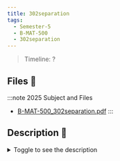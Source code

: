 ```yaml
---
title: 302separation
tags:
  - Semester-5
  - B-MAT-500
  - 302separation
---
```

> Timeline: ?


## Files 📂

:::note 2025 Subject and Files
- [B-MAT-500_302separation.pdf](https://github.com/Studio-17/Epitech-Subjects/raw/main/Semester-5/B-MAT-500/302separation/B-MAT-500_302separation.pdf)
:::

## Description 📖
<details>
  <summary>Toggle to see the description</summary>
  <div>
<details>
<summary> Tests de la moulinette </summary>
<table align="center">
    <thead>
        <tr>
            <td colspan="3" align="center"><strong>MOULINETTE</strong></td>
        </tr>
        <tr>
            <th>SOMMAIRE</th>
            <th>NB DE TESTS</th>
            <th>DETAILS</th>
        </tr>
    </thead>
    <tbody>
        <tr>
            <td rowspan="1">A - Basic tree</td>
            <td rowspan="1" style="text-align: center;">1</td>
            <td>01 - Tree of size 1</td>
        </tr>
        <tr>
            <td rowspan="2">B - Functionality</td>
            <td rowspan="2" style="text-align: center;">2</td>
            <td>01 - Trees of even sizes</td>
        </tr>
        <tr>
            <td>02 - Trees of odd sizes</td>
        </tr>
        <tr>
            <td rowspan="1">C - Error handling</td>
            <td rowspan="1" style="text-align: center;">1</td>
            <td>01 - Trees of invalid sizes</td>
        </tr>
    </tbody>
</table>
</details>
<details>
<summary> Tests de la moulinette </summary>
<table align="center">
    <thead>
        <tr>
            <td colspan="3" align="center"><strong>MOULINETTE</strong></td>
        </tr>
        <tr>
            <th>SOMMAIRE</th>
            <th>NB DE TESTS</th>
            <th>DETAILS</th>
        </tr>
    </thead>
    <tbody>
        <tr>
            <td rowspan="1">match</td>
            <td rowspan="1" style="text-align: center;">1</td>
            <td>match</td>
        </tr>
        <tr>
            <td rowspan="1">nmatch</td>
            <td rowspan="1" style="text-align: center;">1</td>
            <td>nmatch</td>
        </tr>
    </tbody>
</table>
</details>
<details>
<summary> Tests de la moulinette </summary>
<table align="center">
    <thead>
        <tr>
            <td colspan="3" align="center"><strong>MOULINETTE</strong></td>
        </tr>
        <tr>
            <th>SOMMAIRE</th>
            <th>NB DE TESTS</th>
            <th>DETAILS</th>
        </tr>
    </thead>
    <tbody>
        <tr>
            <td rowspan="1">A - Basic star</td>
            <td rowspan="1" style="text-align: center;">1</td>
            <td>01 - Star of size 1</td>
        </tr>
        <tr>
            <td rowspan="3">B - Functionality</td>
            <td rowspan="3" style="text-align: center;">3</td>
            <td>01 - Stars of small sizes</td>
        </tr>
    		<tr>
			<td>02 - Stars of medium sizes</td>
		</tr>
		<tr>
			<td>03 - Stars of big sizes</td>
		</tr>
        <tr>
            <td rowspan="1">C - Error handling</td>
            <td rowspan="1" style="text-align: center;">1</td>
            <td>01 - Star of size 0</td>
        </tr>
	</tbody>
</table>
</details>
<details>
<summary> Tests de la moulinette </summary>
<table align="center">
    <thead>
    <tr>
        <td colspan="3" align="center"><strong>MOULINETTE</strong></td>
    </tr>
        <tr>
            <th>SOMMAIRE</th>
            <th>NB DE TESTS</th>
            <th>DETAILS</th>
        </tr>
    </thead>
    <tbody>
        <tr>
            <td rowspan="1">workshopLib</td>
            <td rowspan="1" style="text-align: center;">29</td>
            <td>❌</td>
        </tr>
    </tbody>
</table>
</details>
<details>
<summary> Tests de la moulinette </summary>
<table align="center">
    <thead>
        <tr>
            <td colspan="3" align="center"><strong>MOULINETTE</strong></td>
        </tr>
        <tr>
            <th>SOMMAIRE</th>
            <th>NB DE TESTS</th>
            <th>DETAILS</th>
        </tr>
    </thead>
    <tbody>
        <tr>
            <td rowspan="1">01 - Count Island</td>
            <td rowspan="1" style="text-align: center;">1</td>
            <td>01 - Count island</td>
        </tr>
        <tr>
            <td rowspan="1">02 - Return Value</td>
            <td rowspan="1" style="text-align: center;">1</td>
            <td>01 - Return value</td>
        </tr>
        <tr>
            <td rowspan="1">03 - Error handling</td>
            <td rowspan="1" style="text-align: center;">1</td>
            <td>01 - Error handling</td>
        </tr>
	</tbody>
</table>
</details>
<details>
<summary> Tests de la moulinette </summary>
<table align="center">
    <thead>
    <tr>
        <td colspan="3" align="center"><strong>MOULINETTE</strong></td>
    </tr>
        <tr>
            <th>SOMMAIRE</th>
            <th>NB DE TESTS</th>
            <th>DETAILS</th>
        </tr>
    </thead>
    <tbody>
        <tr>
            <td rowspan="1">step01</td>
            <td rowspan="1" style="text-align: center;">1</td>
            <td>Step01</td>
        </tr>
        <tr>
            <td rowspan="1">step02</td>
            <td rowspan="1" style="text-align: center;">1</td>
            <td>Step02</td>
        </tr>
        <tr>
            <td rowspan="1">step03</td>
            <td rowspan="1" style="text-align: center;">1</td>
            <td>Step03</td>
        </tr>
        <tr>
            <td rowspan="1">step04</td>
            <td rowspan="1" style="text-align: center;">1</td>
            <td>Step04</td>
        </tr>
    </tbody>
</table>
</details>
<details>
<summary> Tests de la moulinette </summary>
<table align="center">
    <thead>
    <tr>
        <td colspan="3" align="center"><strong>MOULINETTE</strong></td>
    </tr>
        <tr>
            <th>SOMMAIRE</th>
            <th>NB DE TESTS</th>
            <th>DETAILS</th>
        </tr>
    </thead>
    <tbody>
        <tr>
            <td rowspan="3">rush-1-1</td>
            <td rowspan="3" style="text-align: center;">3</td>
            <td>01 - Small sizes</td>
        </tr>
        <tr>
            <td>02 - Big sizes</td>
        </tr>
        <tr>
            <td>03 - Special cases</td>
        </tr>
        <tr>
            <td rowspan="3">rush-1-2</td>
            <td rowspan="3" style="text-align: center;">3</td>
            <td>01 - Small sizes</td>
        </tr>
        <tr>
            <td>02 - Big sizes</td>
        </tr>
        <tr>
            <td>03 - Special cases</td>
        </tr>
        <tr>
            <td rowspan="3">rush-1-3</td>
            <td rowspan="3" style="text-align: center;">3</td>
            <td>01 - Small sizes</td>
        </tr>
        <tr>
            <td>02 - Big sizes</td>
        </tr>
        <tr>
            <td>03 - Special cases</td>
        </tr>
        <tr>
            <td rowspan="3">rush-1-4</td>
            <td rowspan="3" style="text-align: center;">3</td>
            <td>01 - Small sizes</td>
        </tr>
        <tr>
            <td>02 - Big sizes</td>
        </tr>
        <tr>
            <td>03 - Special cases</td>
        </tr>
        <tr>
            <td rowspan="3">rush-1-5</td>
            <td rowspan="3" style="text-align: center;">3</td>
            <td>01 - Small sizes</td>
        </tr>
        <tr>
            <td>02 - Big sizes</td>
        </tr>
        <tr>
            <td>03 - Special cases</td>
        </tr>
    </tbody>
</table>
</details>
<details>
<summary> Tests de la moulinette </summary>
<table align="center">
    <thead>
    <tr>
        <td colspan="3" align="center"><strong>MOULINETTE</strong></td>
    </tr>
        <tr>
            <th>SOMMAIRE</th>
            <th>NB DE TESTS</th>
            <th>DETAILS</th>
        </tr>
    </thead>
    <tbody>
        <tr>
            <td rowspan="1">01 - task01</td>
            <td rowspan="1" style="text-align: center;">1</td>
            <td>task01</td>
        </tr>
        <tr>
            <td rowspan="1">02 - task02</td>
            <td rowspan="1" style="text-align: center;">1</td>
            <td>task02</td>
        </tr>
        <tr>
            <td rowspan="1">03 - task03</td>
            <td rowspan="1" style="text-align: center;">1</td>
            <td>task03</td>
        </tr>
        <tr>
            <td rowspan="1">04 - task04</td>
            <td rowspan="1" style="text-align: center;">1</td>
            <td>task04</td>
        </tr>
        <tr>
            <td rowspan="1">05 - task05</td>
            <td rowspan="1" style="text-align: center;">1</td>
            <td>task05</td>
        </tr>
        <tr>
            <td rowspan="1">06 - task06</td>
            <td rowspan="1" style="text-align: center;">1</td>
            <td>task06</td>
        </tr>
    </tbody>
</table>
</details>
<details>
<summary> Tests de la moulinette </summary>
<table align="center">
    <thead>
    <tr>
        <td colspan="3" align="center"><strong>MOULINETTE</strong></td>
    </tr>
        <tr>
            <th>SOMMAIRE</th>
            <th>NB DE TESTS</th>
            <th>DETAILS</th>
        </tr>
    </thead>
    <tbody>
        <tr>
            <td rowspan="1">01 - task01</td>
            <td rowspan="1" style="text-align: center;">1</td>
            <td>task01</td>
        </tr>
        <tr>
            <td rowspan="1">02 - task02</td>
            <td rowspan="1" style="text-align: center;">1</td>
            <td>task02</td>
        </tr>
        <tr>
            <td rowspan="1">03 - task03</td>
            <td rowspan="1" style="text-align: center;">1</td>
            <td>task03</td>
        </tr>
        <tr>
            <td rowspan="1">04 - task04</td>
            <td rowspan="1" style="text-align: center;">1</td>
            <td>task04</td>
        </tr>
        <tr>
            <td rowspan="1">05 - task05</td>
            <td rowspan="1" style="text-align: center;">1</td>
            <td>task05</td>
        </tr>
        <tr>
            <td rowspan="1">06 - task06</td>
            <td rowspan="1" style="text-align: center;">1</td>
            <td>task06</td>
        </tr>
    </tbody>
</table>
</details>
<details>
<summary> Tests de la moulinette </summary>
<table align="center">
    <thead>
    <tr>
        <td colspan="3" align="center"><strong>MOULINETTE</strong></td>
    </tr>
        <tr>
            <th>SOMMAIRE</th>
            <th>NB DE TESTS</th>
            <th>DETAILS</th>
        </tr>
    </thead>
    <tbody>
        <tr>
            <td rowspan="1">01 - task01</td>
            <td rowspan="1" style="text-align: center;">1</td>
            <td>task01</td>
        </tr>
        <tr>
            <td rowspan="1">02 - task02</td>
            <td rowspan="1" style="text-align: center;">1</td>
            <td>task02</td>
        </tr>
        <tr>
            <td rowspan="1">03 - task03</td>
            <td rowspan="1" style="text-align: center;">1</td>
            <td>task03</td>
        </tr>
        <tr>
            <td rowspan="1">04 - task04</td>
            <td rowspan="1" style="text-align: center;">1</td>
            <td>task04</td>
        </tr>
        <tr>
            <td rowspan="1">05 - task05</td>
            <td rowspan="1" style="text-align: center;">1</td>
            <td>task05</td>
        </tr>
    </tbody>
</table>
</details>
<details>
<summary> Tests de la moulinette </summary>
<table align="center">
    <thead>
    <tr>
        <td colspan="3" align="center"><strong>MOULINETTE</strong></td>
    </tr>
        <tr>
            <th>SOMMAIRE</th>
            <th>NB DE TESTS</th>
            <th>DETAILS</th>
        </tr>
    </thead>
    <tbody>
        <tr>
            <td>01 - task01</td>
            <td rowspan="1" style="text-align: center;">1</td>
            <td>task01</td>
        </tr>
        <tr>
            <td>02 - task02</td>
            <td rowspan="1" style="text-align: center;">1</td>
            <td>task02</td>
        </tr>
        <tr>
            <td>03 - task03</td>
            <td rowspan="1" style="text-align: center;">1</td>
            <td>task03</td>
        </tr>
        <tr>
            <td>04 - task04</td>
            <td rowspan="1" style="text-align: center;">1</td>
            <td>task04</td>
        </tr>
        <tr>
            <td>05 - task05</td>
            <td rowspan="1" style="text-align: center;">1</td>
            <td>task05</td>
        </tr>
        <tr>
            <td>06 - task06</td>
            <td rowspan="1" style="text-align: center;">1</td>
            <td>task06</td>
        </tr>
        <tr>
            <td>07 - task07</td>
            <td rowspan="1" style="text-align: center;">1</td>
            <td>task07</td>
        </tr>
        </tr>
        <tr>
            <td>08 - task08</td>
            <td rowspan="1" style="text-align: center;">1</td>
            <td>task08</td>
        </tr>
        <tr>
            <td>09 - task09</td>
            <td rowspan="1" style="text-align: center;">1</td>
            <td>task09</td>
        </tr>
        <tr>
            <td>10 - task10</td>
            <td rowspan="1" style="text-align: center;">1</td>
            <td>task10</td>
        </tr>
        <tr>
            <td>11 - task11</td>
            <td rowspan="1" style="text-align: center;">1</td>
            <td>task11</td>
        </tr>
        <tr>
            <td>12 - task12</td>
            <td rowspan="1" style="text-align: center;">1</td>
            <td>task12</td>
        </tr>
        <tr>
            <td>13 - task13</td>
            <td rowspan="1" style="text-align: center;">1</td>
            <td>task13</td>
        </tr>
        <tr>
            <td>14 - task14</td>
            <td rowspan="1" style="text-align: center;">1</td>
            <td>task14</td>
        </tr>
        <tr>
            <td>15 - task15</td>
            <td rowspan="1" style="text-align: center;">1</td>
            <td>task15</td>
        </tr>
        <tr>
            <td>16 - task16</td>
            <td rowspan="1" style="text-align: center;">1</td>
            <td>task16</td>
        </tr>
        <tr>
            <td>17 - task17</td>
            <td rowspan="1" style="text-align: center;">1</td>
            <td>task17</td>
        </tr>
        <tr>
            <td>18 - task18</td>
            <td rowspan="1" style="text-align: center;">1</td>
            <td>task18</td>
        </tr>
        <tr>
            <td>19 - task19</td>
            <td rowspan="1" style="text-align: center;">1</td>
            <td>task19</td>
        </tr>
        <tr>
            <td>20 - task20</td>
            <td rowspan="1" style="text-align: center;">1</td>
            <td>task20</td>
        </tr>
        <tr>
            <td>21 - task21</td>
            <td rowspan="1" style="text-align: center;">1</td>
            <td>task21</td>
        </tr>
    </tbody>
</table>
</details>
<details>
<summary> Tests de la moulinette </summary>
<table align="center">
    <thead>
        <tr>
            <td colspan="3" align="center"><strong>MOULINETTE</strong></td>
        </tr>
        <tr>
            <th>SOMMAIRE</th>
            <th>NB DE TESTS</th>
            <th>DETAILS</th>
        </tr>
    </thead>
    <tbody>
        <tr>
            <td rowspan="1">01 - task01</td>
            <td rowspan="1" style="text-align: center;">1</td>
            <td>task01</td>
        </tr>
        <tr>
            <td rowspan="1">02 - task02</td>
            <td rowspan="1" style="text-align: center;">1</td>
            <td>task02</td>
        </tr>
        <tr>
            <td rowspan="1">03 - task03</td>
            <td rowspan="1" style="text-align: center;">1</td>
            <td>task03</td>
        </tr>
        <tr>
            <td rowspan="1">04 - task04</td>
            <td rowspan="1" style="text-align: center;">1</td>
            <td>task04</td>
        </tr>
        <tr>
            <td rowspan="1">05 - task05</td>
            <td rowspan="1" style="text-align: center;">1</td>
            <td>task05</td>
        </tr>
        <tr>
            <td rowspan="1">06 - task06</td>
            <td rowspan="1" style="text-align: center;">1</td>
            <td>task06</td>
        </tr>
        <tr>
            <td rowspan="1">07 - task07</td>
            <td rowspan="1" style="text-align: center;">1</td>
            <td>task07</td>
        </tr>
    </tbody>
</table>
</details>
<details>
<summary> Tests de la moulinette </summary>
<table align="center">
    <thead>
    <tr>
        <td colspan="3" align="center"><strong>MOULINETTE</strong></td>
    </tr>
        <tr>
            <th>SOMMAIRE</th>
            <th>NB DE TESTS</th>
            <th>DETAILS</th>
        </tr>
    </thead>
    <tbody>
        <tr>
            <td rowspan="1">01 - task01</td>
            <td rowspan="1" style="text-align: center;">1</td>
            <td>task01</td>
        </tr>
        <tr>
            <td rowspan="1">02 - task02</td>
            <td rowspan="1" style="text-align: center;">1</td>
            <td>task02</td>
        </tr>
        <tr>
            <td rowspan="1">03 - task03</td>
            <td rowspan="1" style="text-align: center;">1</td>
            <td>task03</td>
        </tr>
        <tr>
            <td rowspan="1">04 - task04</td>
            <td rowspan="1" style="text-align: center;">1</td>
            <td>task04</td>
        </tr>
    </tbody>
</table>
</details>
<details>
<summary> Tests de la moulinette </summary>
<table align="center">
    <thead>
    <tr>
        <td colspan="3" align="center"><strong>MOULINETTE</strong></td>
    </tr>
        <tr>
            <th>SOMMAIRE</th>
            <th>NB DE TESTS</th>
            <th>DETAILS</th>
        </tr>
    </thead>
    <tbody>
        <tr>
            <td rowspan="1">01 - task01</td>
            <td rowspan="1" style="text-align: center;">1</td>
            <td>task01</td>
        </tr>
        <tr>
            <td rowspan="1">02 - task02</td>
            <td rowspan="1" style="text-align: center;">1</td>
            <td>task02</td>
        </tr>
        <tr>
            <td rowspan="1">03 - task03</td>
            <td rowspan="1" style="text-align: center;">1</td>
            <td>task03</td>
        </tr>
        <tr>
            <td rowspan="1">04 - task04</td>
            <td rowspan="1" style="text-align: center;">1</td>
            <td>task04</td>
        </tr>
        <tr>
            <td rowspan="1">05 - task05</td>
            <td rowspan="1" style="text-align: center;">1</td>
            <td>task05</td>
        </tr>
        <tr>
            <td rowspan="1">06 - task06</td>
            <td rowspan="1" style="text-align: center;">1</td>
            <td>task06</td>
        </tr>
    </tbody>
</table>
</details>
<details>
<summary> Tests de la moulinette </summary>
<table align="center">
    <thead>
    <tr>
        <td colspan="3" align="center"><strong>MOULINETTE</strong></td>
    </tr>
        <tr>
            <th>SOMMAIRE</th>
            <th>NB DE TESTS</th>
            <th>DETAILS</th>
        </tr>
    </thead>
    <tbody>
        <tr>
            <td rowspan="1">01 - task01</td>
            <td rowspan="1" style="text-align: center;">1</td>
            <td>task01</td>
        </tr>
        <tr>
            <td rowspan="1">02 - task02</td>
            <td rowspan="1" style="text-align: center;">1</td>
            <td>task02</td>
        </tr>
        <tr>
            <td rowspan="1">03 - task03</td>
            <td rowspan="1" style="text-align: center;">1</td>
            <td>task03</td>
        </tr>
        <tr>
            <td rowspan="1">04 - task04</td>
            <td rowspan="1" style="text-align: center;">1</td>
            <td>task04</td>
        </tr>
        <tr>
            <td rowspan="1">05 - task05</td>
            <td rowspan="1" style="text-align: center;">1</td>
            <td>task05</td>
        </tr>
        <tr>
            <td rowspan="1">06 - task06</td>
            <td rowspan="1" style="text-align: center;">1</td>
            <td>task06</td>
        </tr>
        <tr>
            <td rowspan="1">07 - task07</td>
            <td rowspan="1" style="text-align: center;">1</td>
            <td>task07</td>
        </tr>
        <tr>
            <td rowspan="1">08 - task08</td>
            <td rowspan="1" style="text-align: center;">1</td>
            <td>task08</td>
        </tr>
        <tr>
            <td rowspan="1">09 - task09</td>
            <td rowspan="1" style="text-align: center;">1</td>
            <td>task09</td>
        </tr>
    </tbody>
</table>
</details>
<details>
<summary> Tests de la moulinette </summary>
<table align="center">
    <thead>
    <tr>
        <td colspan="3" align="center"><strong>MOULINETTE</strong></td>
    </tr>
        <tr>
            <th>SOMMAIRE</th>
            <th>NB DE TESTS</th>
            <th>DETAILS</th>
        </tr>
    </thead>
    <tbody>
        <tr>
            <td rowspan="1">01 - task01</td>
            <td rowspan="1" style="text-align: center;">1</td>
            <td>task01</td>
        </tr>
        <tr>
            <td rowspan="1">02 - task02</td>
            <td rowspan="1" style="text-align: center;">1</td>
            <td>task02</td>
        </tr>
        <tr>
            <td rowspan="1">03 - task03</td>
            <td rowspan="1" style="text-align: center;">1</td>
            <td>task03</td>
        </tr>
        <tr>
            <td rowspan="1">04 - task04</td>
            <td rowspan="1" style="text-align: center;">1</td>
            <td>task04</td>
        </tr>
        <tr>
            <td rowspan="1">05 - task05</td>
            <td rowspan="1" style="text-align: center;">1</td>
            <td>task05</td>
        </tr>
        <tr>
            <td rowspan="1">06 - task06</td>
            <td rowspan="1" style="text-align: center;">1</td>
            <td>task06</td>
        </tr>
        <tr>
            <td rowspan="1">07 - task07</td>
            <td rowspan="1" style="text-align: center;">1</td>
            <td>task07</td>
        </tr>
    </tbody>
</table>
</details>
<details>
<summary> Tests de la moulinette </summary>
<table align="center">
    <thead>
    <tr>
        <td colspan="3" align="center"><strong>MOULINETTE</strong></td>
    </tr>
        <tr>
            <th>SOMMAIRE</th>
            <th>NB DE TESTS</th>
            <th>DETAILS</th>
        </tr>
    </thead>
    <tbody>
        <tr>
            <td rowspan="1">01 - task01</td>
            <td rowspan="1" style="text-align: center;">1</td>
            <td>task01</td>
        </tr>
        <tr>
            <td rowspan="1">02 - task02</td>
            <td rowspan="1" style="text-align: center;">1</td>
            <td>task02</td>
        </tr>
        <tr>
            <td rowspan="1">03 - task03</td>
            <td rowspan="1" style="text-align: center;">1</td>
            <td>task03</td>
        </tr>
        <tr>
            <td rowspan="1">04 - task04</td>
            <td rowspan="1" style="text-align: center;">1</td>
            <td>task04</td>
        </tr>
        <tr>
            <td rowspan="1">05 - task05</td>
            <td rowspan="1" style="text-align: center;">1</td>
            <td>task05</td>
        </tr>
        <tr>
            <td rowspan="1">06 - task06</td>
            <td rowspan="1" style="text-align: center;">1</td>
            <td>task06</td>
        </tr>
        <tr>
            <td rowspan="1">07 - task07</td>
            <td rowspan="1" style="text-align: center;">1</td>
            <td>task07</td>
        </tr>
        <tr>
            <td rowspan="1">08 - task08</td>
            <td rowspan="1" style="text-align: center;">1</td>
            <td>task08</td>
        </tr>
    </tbody>
</table>
</details>
<details>
<summary> Tests de la moulinette </summary>
<table align="center">
    <thead>
    <tr>
        <td colspan="3" align="center"><strong>MOULINETTE</strong></td>
    </tr>
        <tr>
            <th>SOMMAIRE</th>
            <th>NB DE TESTS</th>
            <th>DETAILS</th>
        </tr>
    </thead>
    <tbody>
        <tr>
            <td rowspan="1">01 - task01</td>
            <td rowspan="1" style="text-align: center;">1</td>
            <td>task01</td>
        </tr>
        <tr>
            <td rowspan="1">02 - task02</td>
            <td rowspan="1" style="text-align: center;">1</td>
            <td>task02</td>
        </tr>
        <tr>
            <td rowspan="1">03 - task03</td>
            <td rowspan="1" style="text-align: center;">1</td>
            <td>task03</td>
        </tr>
        <tr>
            <td rowspan="1">04 - task04</td>
            <td rowspan="1" style="text-align: center;">1</td>
            <td>task04</td>
        </tr>
        <tr>
            <td rowspan="1">05 - task05</td>
            <td rowspan="1" style="text-align: center;">1</td>
            <td>task05</td>
        </tr>
        <tr>
            <td rowspan="1">06 - task06</td>
            <td rowspan="1" style="text-align: center;">1</td>
            <td>task06</td>
        </tr>
        <tr>
            <td rowspan="1">07 - task07</td>
            <td rowspan="1" style="text-align: center;">1</td>
            <td>task07</td>
        </tr>
        <tr>
            <td rowspan="1">08 - task08</td>
            <td rowspan="1" style="text-align: center;">1</td>
            <td>task08</td>
        </tr>
        <tr>
            <td rowspan="1">09 - task09</td>
            <td rowspan="1" style="text-align: center;">1</td>
            <td>task09</td>
        </tr>
        <tr>
            <td rowspan="1">10 - task10</td>
            <td rowspan="1" style="text-align: center;">1</td>
            <td>task10</td>
        </tr>
        <tr>
            <td rowspan="1">11 - task11</td>
            <td rowspan="1" style="text-align: center;">1</td>
            <td>task11</td>
        </tr>
    </tbody>
</table>
</details>
<details>
<summary> Tests de la moulinette </summary>
<table align="center">
    <thead>
    <tr>
        <td colspan="3" align="center"><strong>MOULINETTE</strong></td>
    </tr>
        <tr>
            <th>SOMMAIRE</th>
            <th>NB DE TESTS</th>
            <th>DETAILS</th>
        </tr>
    </thead>
    <tbody>
        <tr>
            <td rowspan="1">01 - task01</td>
            <td rowspan="1" style="text-align: center;">1</td>
            <td>task01</td>
        </tr>
        <tr>
            <td rowspan="1">02 - task02</td>
            <td rowspan="1" style="text-align: center;">1</td>
            <td>task02</td>
        </tr>
        <tr>
            <td rowspan="1">03 - task03</td>
            <td rowspan="1" style="text-align: center;">1</td>
            <td>task03</td>
        </tr>
        <tr>
            <td rowspan="1">04 - task04</td>
            <td rowspan="1" style="text-align: center;">1</td>
            <td>task04</td>
        </tr>
        <tr>
            <td rowspan="1">05 - task05</td>
            <td rowspan="1" style="text-align: center;">1</td>
            <td>task05</td>
        </tr>
    </tbody>
</table>
</details>
<details>
<summary> Tests de la moulinette </summary>
<table align="center">
    <thead>
        <tr>
            <td colspan="3" align="center"><strong>MOULINETTE</strong></td>
        </tr>
        <tr>
            <th>SOMMAIRE</th>
            <th>NB DE TESTS</th>
            <th>DETAILS</th>
        </tr>
    </thead>
    <tbody>
        <tr>
            <td rowspan="8">01 - eval_expr</td>
            <td rowspan="8" style="text-align: center;">8</td>
            <td>Test 01</td>
        </tr>
        <tr>
            <td>Test 02</td>
        </tr>
        <tr>
            <td>Test 03</td>
        </tr>
        <tr>
            <td>Test 04</td>
        </tr>
        <tr>
            <td>Test 05</td>
        </tr>
        <tr>
            <td>Test 06</td>
        </tr>
        <tr>
            <td>Test 07</td>
        </tr>
        <tr>
            <td>Test 08</td>
        </tr>
    </tbody>
</table>
</details>
<details>
<summary> Tests de la moulinette </summary>
<table align="center">
    <thead>
        <tr>
            <td colspan="3" align="center"><strong>MOULINETTE</strong></td>
        </tr>
        <tr>
            <th>SOMMAIRE</th>
            <th>NB DE TESTS</th>
            <th>DETAILS</th>
        </tr>
    </thead>
    <tbody>
        <tr>
            <td rowspan="12">01 - syntax errors</td>
            <td rowspan="12" style="text-align: center;">12</td>
            <td>A - missing operator</td>
        </tr>
        <tr>
            <td>B - too many operator</td>
        </tr>
        <tr>
            <td>C - operator in the base</td>
        </tr>
        <tr>
            <td>D - two identical digits</td>
        </tr>
        <tr>
            <td>E - two identical operators</td>
        </tr>
        <tr>
            <td>F - unmatched parenthesis #1</td>
        </tr>
        <tr>
            <td>G - unmatched parenthesis #2</td>
        </tr>
        <tr>
            <td>H - invalid expression #1</td>
        </tr>
        <tr>
            <td>I - invalid expression #2</td>
        </tr>
        <tr>
            <td>J - empty expression</td>
        </tr>
        <tr>
            <td>K - unknown digit</td>
        </tr>
        <tr>
            <td>L - missing argument</td>
        </tr>
        <tr>
            <td rowspan="7">02 - addition</td>
            <td rowspan="7" style="text-align: center;">7</td>
            <td>A - simple #1</td>
        </tr>
        <tr>
            <td>B - simple #2</td>
        </tr>
        <tr>
            <td>C - size handling #1</td>
        </tr>
        <tr>
            <td>D - size handling #2</td>
        </tr>
        <tr>
            <td>E - with remainder</td>
        </tr>
        <tr>
            <td>F - big #1</td>
        </tr>
        <tr>
            <td>G - big #2</td>
        </tr>
        <tr>
            <td rowspan="13">03 - subtraction</td>
            <td rowspan="13" style="text-align: center;">13</td>
            <td>A - simple positive</td>
        </tr>
        <tr>
            <td>B - simple negative #1</td>
        </tr>
        <tr>
            <td>C - simple negative #2</td>
        </tr>
        <tr>
            <td>D - size handling #1</td>
        </tr>
        <tr>
            <td>E - size handling #2</td>
        </tr>
        <tr>
            <td>F - size handling #3</td>
        </tr>
        <tr>
            <td>G - with remainder #1</td>
        </tr>
        <tr>
            <td>H - with remainder #2</td>
        </tr>
        <tr>
            <td>I - two operators</td>
        </tr>
        <tr>
            <td>J - big #1</td>
        </tr>
        <tr>
            <td>K - big #2</td>
        </tr>
        <tr>
            <td>L - big #3</td>
        </tr>
        <tr>
            <td>M - big #4</td>
        </tr>
        <tr>
            <td rowspan="9">04 - multiplication</td>
            <td rowspan="9" style="text-align: center;">9</td>
            <td>A - simple</td>
        </tr>
        <tr>
            <td>B - size handling #1</td>
        </tr>
        <tr>
            <td>C - size handling #2</td>
        </tr>
        <tr>
            <td>D - size handling #3</td>
        </tr>
        <tr>
            <td>E - with negative number #1</td>
        </tr>
        <tr>
            <td>F - with negative number #2</td>
        </tr>
        <tr>
            <td>G - big#1</td>
        </tr>
        <tr>
            <td>H - big #2</td>
        </tr>
        <tr>
            <td>I - big #3</td>
        </tr>
        <tr>
            <td rowspan="11">05 - division</td>
            <td rowspan="11" style="text-align: center;">11</td>
            <td>A - simple #1</td>
        </tr>
        <tr>
            <td>B - simple #2</td>
        </tr>
        <tr>
            <td>C - size handling #1</td>
        </tr>
        <tr>
            <td>D - size handling #2</td>
        </tr>
        <tr>
            <td>E - size handling #3</td>
        </tr>
        <tr>
            <td>F - with negative number #1</td>
        </tr>
        <tr>
            <td>G - with negative number #2</td>
        </tr>
        <tr>
            <td>H - big #1</td>
        </tr>
        <tr>
            <td>I - big #2</td>
        </tr>
        <tr>
            <td>J - big #3</td>
        </tr>
        <tr>
            <td>K - by 0 exception</td>
        </tr>
        <tr>
            <td rowspan="11">06 - modulo</td>
            <td rowspan="11" style="text-align: center;">11</td>
            <td>A - simple #1</td>
        </tr>
        <tr>
            <td>B - simple #2</td>
        </tr>
        <tr>
            <td>C - size handling #1</td>
        </tr>
        <tr>
            <td>D - size handling #2</td>
        </tr>
        <tr>
            <td>E - size handling #3</td>
        </tr>
        <tr>
            <td>F - with negative number #1</td>
        </tr>
        <tr>
            <td>G - with negative number #2</td>
        </tr>
        <tr>
            <td>H - big #1</td>
        </tr>
        <tr>
            <td>I - big #2</td>
        </tr>
        <tr>
            <td>J - big #3</td>
        </tr>
        <tr>
            <td>K - by 0 exception</td>
        </tr>
        <tr>
            <td rowspan="6">07 - base and operators</td>
            <td rowspan="6" style="text-align: center;">6</td>
            <td>A - binary base</td>
        </tr>
        <tr>
            <td>B - hexa base</td>
        </tr>
        <tr>
            <td>C - custom base #1</td>
        </tr>
        <tr>
            <td>D - custom base #2</td>
        </tr>
        <tr>
            <td>E - custom operators</td>
        </tr>
        <tr>
            <td>F - mixed custom</td>
        </tr>
        <tr>
            <td rowspan="12">08 - eval expr</td>
            <td rowspan="12" style="text-align: center;">12</td>
            <td>A - operator priority #1</td>
        </tr>
        <tr>
            <td>B - operator priority #2</td>
        </tr>
        <tr>
            <td>C - operator priority #3</td>
        </tr>
        <tr>
            <td>D - unary operator #1</td>
        </tr>
        <tr>
            <td>E - unary operator #2</td>
        </tr>
        <tr>
            <td>F - unary operator #3</td>
        </tr>
        <tr>
            <td>G - with parenthesis #1</td>
        </tr>
        <tr>
            <td>H - with parenthesis #2</td>
        </tr>
        <tr>
            <td>I - with parenthesis #3</td>
        </tr>
        <tr>
            <td>J - with parenthesis #4</td>
        </tr>
        <tr>
            <td>K - big #1</td>
        </tr>
        <tr>
            <td>L - big #2</td>
        </tr>
    </tbody>
</table>
</details>
<details>
<summary> Tests de la moulinette </summary>
<table align="center">
    <thead>
        <tr>
            <td colspan="3" align="center"><strong>MOULINETTE</strong></td>
        </tr>
        <tr>
            <th>SOMMAIRE</th>
            <th>NB DE TESTS</th>
            <th>DETAILS</th>
        </tr>
    </thead>
    <tbody>
        <tr>
            <td rowspan="7">1 - simple print</td>
            <td rowspan="7" style="text-align: center;">7</td>
            <td>11. Empty</td>
        </tr>
    		<tr>
			<td>12. Simple word</td>
		</tr>
		<tr>
			<td>13. Hello World</td>
		</tr>
		<tr>
			<td>14. Spaces and</td>
		</tr>
		<tr>
			<td>15. Spaces at the end, trying echo -n ?</td>
		</tr>
		<tr>
			<td>16. sentences</td>
		</tr>
		<tr>
			<td>17. Starting 1 byte later</td>
		</tr>
        <tr>
            <td rowspan="2">2 - % Flags</td>
            <td rowspan="2" style="text-align: center;">2</td>
            <td>21. %% - 1</td>
        </tr>
    		<tr>
			<td>22. %% - 2</td>
		</tr>
        <tr>
            <td rowspan="2">3 - c Flags</td>
            <td rowspan="2" style="text-align: center;">2</td>
            <td>31. %c - 1</td>
        </tr>
    		<tr>
			<td>32. %c - 2</td>
		</tr>
        <tr>
            <td rowspan="2">4 - s Flags</td>
            <td rowspan="2" style="text-align: center;">2</td>
            <td>41. %s - 1</td>
        </tr>
    		<tr>
			<td>42. %s - 2</td>
		</tr>
        <tr>
            <td rowspan="4">5 - d/i Flags</td>
            <td rowspan="4" style="text-align: center;">4</td>
            <td>51. %d - 1</td>
        </tr>
    		<tr>
			<td>52. %d - 2</td>
		</tr>
		<tr>
			<td>53. %i - 1</td>
		</tr>
		<tr>
			<td>54. %i - 2</td>
		</tr>
        <tr>
            <td rowspan="4">6 - Multiple options</td>
            <td rowspan="4" style="text-align: center;">4</td>
            <td>61. %c, %s, %d</td>
        </tr>
    		<tr>
			<td>62. %s, %s</td>
		</tr>
		<tr>
			<td>63. %%, %s, %d, %i, %c</td>
		</tr>
		<tr>
			<td>64. PATH 5</td>
		</tr>
	</tbody>
</table>
</details>
<details>
<summary> Tests de la moulinette </summary>
<table align="center">
    <thead>
        <tr>
            <td colspan="3" align="center"><strong>MOULINETTE</strong></td>
        </tr>
        <tr>
            <th>SOMMAIRE</th>
            <th>NB DE TESTS</th>
            <th>DETAILS</th>
        </tr>
    </thead>
    <tbody>
        <tr>
            <td rowspan="5">01 - add</td>
            <td rowspan="5" style="text-align: center;">5</td>
            <td>Test 1</td>
        </tr>
        <tr>
            <td>Test 2</td>
        </tr>
        <tr>
            <td>Test 3</td>
        </tr>
        <tr>
            <td>Test 4</td>
        </tr>
        <tr>
            <td>Test 5</td>
        </tr>
        <tr>
            <td rowspan="6">02 - sub</td>
            <td rowspan="6" style="text-align: center;">6</td>
            <td>Test 1</td>
        </tr>
        <tr>
            <td>Test 2</td>
        </tr>
        <tr>
            <td>Test 3</td>
        </tr>
        <tr>
            <td>Test 4</td>
        </tr>
        <tr>
            <td>Test 5</td>
        </tr>
        <tr>
            <td>Test 6</td>
        </tr>
    </tbody>
</table>
</details>
<details>
<summary> Tests de la moulinette </summary>
<table align="center">
    <thead>
    <tr>
            <td colspan="3" align="center"><strong>MOULINETTE</strong></td>
    </tr>
        <tr>
            <th>SOMMAIRE</th>
            <th>NB DE TESTS</th>
            <th>DETAILS</th>
        </tr>
    </thead>
    <tbody>
        <tr>
            <td rowspan="19">1-rigor</td>
            <td rowspan="19" style="text-align: center;">19</td>
            <td>1a-no arguments</td>
        </tr>
        <tr>
            <td>1b-not enough arguments</td>
        </tr>
        <tr>
            <td>1c-too many arguments</td>
        </tr>
        <tr>
            <td>1d-incorrect argument 1</td>
        </tr>
        <tr>
            <td>1e-incorrect argument 2</td>
        </tr>
        <tr>
            <td>1f-incorrect argument 3</td>
        </tr>
        <tr>
            <td>1g-incorrect argument 4</td>
        </tr>
        <tr>
            <td>1h-bad option 1</td>
        </tr>
        <tr>
            <td>1j-bad radius 2</td>
        </tr>
        <tr>
            <td>1k-bad radius 1</td>
        </tr>
        <tr>
            <td>1l-bad radius 2</td>
        </tr>
        <tr>
            <td>1m-bad angle 1</td>
        </tr>
        <tr>
            <td>1n-bad angle 2</td>
        </tr>
        <tr>
            <td>1o-null direction vector</td>
        </tr>
        <tr>
            <td>1p-output instructions 1</td>
        </tr>
        <tr>
            <td>1q-output instructions 2</td>
        </tr>
        <tr>
            <td>1r-output instructions 3</td>
        </tr>
        <tr>
            <td>1s-output instructions 1 solution</td>
        </tr>
        <tr>
            <td>1t-output instructions 2 solution</td>
        </tr>
        <tr>
            <td rowspan="8">2-sphere</td>
            <td rowspan="8" style="text-align: center;">8</td>
            <td>2a-sphere (1 intesection point)</td>
        </tr>
        <tr>
            <td>2b-sphere (no intersection)</td>
        </tr>
        <tr>
            <td>2c-sphere (no intersection bis)</td>
        </tr>
        <tr>
            <td>2d-sphere 1</td>
        </tr>
        <tr>
            <td>2e-sphere 2</td>
        </tr>
        <tr>
            <td>2f-sphere 3</td>
        </tr>
        <tr>
            <td>2g-sphere 4</td>
        </tr>
        <tr>
            <td>2h-sphere 5</td>
        </tr>
        <tr>
            <td rowspan="9">3-cylinder</td>
            <td rowspan="9" style="text-align: center;">9</td>
            <td>3a-cylinder (infinite number of solutions)</td>
        </tr>
        <tr>
            <td>3b-cylinder (1 intersection point)</td>
        </tr>
        <tr>
            <td>3c-cylinder (no intersection)</td>
        </tr>
        <tr>
            <td>3d-cylinder 1</td>
        </tr>
        <tr>
            <td>3e-cylinder 2</td>
        </tr>
        <tr>
            <td>3f-cylinder 3</td>
        </tr>
        <tr>
            <td>3g-cylinder 4</td>
        </tr>
        <tr>
            <td>3h-cylinder 5</td>
        </tr>
        <tr>
            <td>3i-cylinder 6</td>
        </tr>
        <tr>
            <td rowspan="10">4-cone</td>
            <td rowspan="10" style="text-align: center;">10</td>
            <td>4a-cone</td>
        </tr>
        <tr>
            <td>4b-cone</td>
        </tr>
        <tr>
            <td>4c-cone</td>
        </tr>
        <tr>
            <td>4d-cone</td>
        </tr>
        <tr>
            <td>4e-cone 1</td>
        </tr>
        <tr>
            <td>4f-cone 2</td>
        </tr>
        <tr>
            <td>4g-cone 3</td>
        </tr>
        <tr>
            <td>4h-cone 4</td>
        </tr>
        <tr>
            <td>5i-cone 5</td>
        </tr>
        <tr>
            <td>5j-cone 6</td>
        </tr>
    </tbody>
</table>
</details>
<details>
<summary> Tests de la moulinette </summary>
<table align="center">
    <thead>
        <tr>
            <td colspan="3" align="center"><strong>MOULINETTE</strong></td>
        </tr>
        <tr>
            <th>SOMMAIRE</th>
            <th>NB DE TESTS</th>
            <th>DETAILS</th>
        </tr>
    </thead>
    <tbody>
        <tr>
            <td rowspan="22">1-rigor</td>
            <td rowspan="22" style="text-align: center;">22</td>
            <td>1a-no arguments</td>
        </tr>
    		<tr>
			<td>1b-not enough arguments</td>
		</tr>
		<tr>
			<td>1c-incorrect arguments 1</td>
		</tr>
		<tr>
			<td>1d-incorrect arguments 2</td>
		</tr>
		<tr>
			<td>1e-incorrect arguments 3</td>
		</tr>
		<tr>
			<td>1f-too many argments -t</td>
		</tr>
		<tr>
			<td>1g-not enough arguments -t</td>
		</tr>
		<tr>
			<td>1h-incorrect arguments -t</td>
		</tr>
		<tr>
			<td>1i-too many argments -z</td>
		</tr>
		<tr>
			<td>1j-not enough arguments -z</td>
		</tr>
		<tr>
			<td>1k-incorrect arguments -z</td>
		</tr>
		<tr>
			<td>1l-too many argments -r</td>
		</tr>
		<tr>
			<td>1m-not enough arguments -r</td>
		</tr>
		<tr>
			<td>1n-incorrect arguments -r</td>
		</tr>
		<tr>
			<td>1o-not enough arguments -s</td>
		</tr>
		<tr>
			<td>1o-too many argments -s</td>
		</tr>
		<tr>
			<td>1q-incorrect arguments -s</td>
		</tr>
		<tr>
			<td>1r-output instructions -t</td>
		</tr>
		<tr>
			<td>1s-output instructions -z</td>
		</tr>
		<tr>
			<td>1t-output instructions -r</td>
		</tr>
		<tr>
			<td>1u-output instructions -s</td>
		</tr>
		<tr>
			<td>1v-output instructions full</td>
		</tr>
        <tr>
            <td rowspan="12">2-transformation matrices</td>
            <td rowspan="12" style="text-align: center;">12</td>
            <td>2a-translation (y axis)</td>
        </tr>
    		<tr>
			<td>2b-translation (x axis)</td>
		</tr>
		<tr>
			<td>2c-translation</td>
		</tr>
		<tr>
			<td>2d-scaling (y axis)</td>
		</tr>
		<tr>
			<td>2e-scaling (x axis)</td>
		</tr>
		<tr>
			<td>2f-scaling</td>
		</tr>
		<tr>
			<td>2g-45 degree rotation</td>
		</tr>
		<tr>
			<td>2h--60 degree rotation</td>
		</tr>
		<tr>
			<td>2i-620 degree rotation</td>
		</tr>
		<tr>
			<td>2j-45 degree reflection</td>
		</tr>
		<tr>
			<td>2k--60 degree reflection</td>
		</tr>
		<tr>
			<td>2l-620 degree reflection</td>
		</tr>
        <tr>
            <td rowspan="6">3-matrix product</td>
            <td rowspan="6" style="text-align: center;">6</td>
            <td>3a-translation</td>
        </tr>
    		<tr>
			<td>3b-scaling</td>
		</tr>
		<tr>
			<td>3c-45 degree rotation</td>
		</tr>
		<tr>
			<td>3d-90 degree rotation</td>
		</tr>
		<tr>
			<td>3e-180 degree reflection</td>
		</tr>
		<tr>
			<td>3f--60 degree reflection</td>
		</tr>
        <tr>
            <td rowspan="6">4-complex transformations</td>
            <td rowspan="6" style="text-align: center;">6</td>
            <td>4a-complex transformation t r</td>
        </tr>
    		<tr>
			<td>4b-complex transformation s z</td>
		</tr>
		<tr>
			<td>4c-complex transformation t z r</td>
		</tr>
		<tr>
			<td>4d-complex transformation s r s</td>
		</tr>
		<tr>
			<td>4e-complex transformation r t r z</td>
		</tr>
		<tr>
			<td>4f-complex transformation z t r s z</td>
		</tr>
	</tbody>
</table>
</details>
<details>
<summary> Tests de la moulinette </summary>
<table align="center">
    <thead>
        <tr>
            <td colspan="3" align="center"><strong>MOULINETTE</strong></td>
        </tr>
        <tr>
            <th>SOMMAIRE</th>
            <th>NB DE TESTS</th>
            <th>DETAILS</th>
        </tr>
    </thead>
    <tbody>
        <tr>
            <td rowspan="6">basic</td>
            <td rowspan="6" style="text-align: center;">6</td>
            <td>project example 1 - correlation</td>
        </tr>
    		<tr>
			<td>project example 1 - fit1</td>
		</tr>
		<tr>
			<td>project example 1 - fit2</td>
		</tr>
		<tr>
			<td>project example 2 - correlation</td>
		</tr>
		<tr>
			<td>project example 2 - fit1</td>
		</tr>
		<tr>
			<td>project example 2 - fit2</td>
		</tr>
        <tr>
            <td rowspan="3">correlation</td>
            <td rowspan="3" style="text-align: center;">3</td>
            <td>five codes</td>
        </tr>
    		<tr>
			<td>one code</td>
		</tr>
		<tr>
			<td>three codes</td>
		</tr>
        <tr>
            <td rowspan="3">correlation (eval)</td>
            <td rowspan="3" style="text-align: center;">3</td>
            <td>four codes</td>
        </tr>
    		<tr>
			<td>seven codes</td>
		</tr>
		<tr>
			<td>two codes</td>
		</tr>
        <tr>
            <td rowspan="6">fits</td>
            <td rowspan="6" style="text-align: center;">6</td>
            <td>five codes - fit1</td>
        </tr>
    		<tr>
			<td>five codes - fit2</td>
		</tr>
		<tr>
			<td>one code - fit1</td>
		</tr>
		<tr>
			<td>one code - fit2</td>
		</tr>
		<tr>
			<td>three codes - fit1</td>
		</tr>
		<tr>
			<td>three codes - fit2</td>
		</tr>
        <tr>
            <td rowspan="6">fits (eval)</td>
            <td rowspan="6" style="text-align: center;">6</td>
            <td>four codes - fit1</td>
        </tr>
    		<tr>
			<td>four codes - fit2</td>
		</tr>
		<tr>
			<td>seven codes - fit1</td>
		</tr>
		<tr>
			<td>seven codes - fit2</td>
		</tr>
		<tr>
			<td>two code - fit1</td>
		</tr>
		<tr>
			<td>two code - fit2</td>
		</tr>
        <tr>
            <td rowspan="4">rigor</td>
            <td rowspan="4" style="text-align: center;">4</td>
            <td>invalid code 1</td>
        </tr>
    		<tr>
			<td>invalid code 2</td>
		</tr>
		<tr>
			<td>invalid code 3</td>
		</tr>
		<tr>
			<td>no arguments</td>
		</tr>
	</tbody>
</table>
</details>
<details>
<summary> Tests de la moulinette </summary>
<table align="center">
    <thead>
    <tr>
            <td colspan="3" align="center"><strong>MOULINETTE</strong></td>
    </tr>
        <tr>
            <th>SOMMAIRE</th>
            <th>NB DE TESTS</th>
            <th>DETAILS</th>
        </tr>
    </thead>
    <tbody>
        <tr>
            <td rowspan="10">1-rigor</td>
            <td rowspan="10" style="text-align: center;">10</td>
            <td>1a-no arguments</td>
        </tr>
        <tr>
            <td>1b-not enough arguments</td>
        </tr>
        <tr>
            <td>1c-too many arguments</td>
        </tr>
        <tr>
            <td>1d-incorrect argument 1</td>
        </tr>
        <tr>
            <td>1e-incorrect argument 2</td>
        </tr>
        <tr>
            <td>1f-incorrect argument 3</td>
        </tr>
        <tr>
            <td>1g-incorrect argument 4</td>
        </tr>
        <tr>
            <td>1h-bad option 1</td>
        </tr>
        <tr>
            <td>1i-bad option 2</td>
        </tr>
        <tr>
            <td>1j-bad precision</td>
        </tr>
        <tr>
            <td rowspan="3">2-basic</td>
            <td rowspan="3" style="text-align: center;">3</td>
            <td>2a-easy one</td>
        </tr>
        <tr>
            <td>2b-easy one</td>
        </tr>
        <tr>
            <td>2c-easy one</td>
        </tr>
        <tr>
            <td rowspan="6">3-option 1</td>
            <td rowspan="6" style="text-align: center;">6</td>
            <td>3a-test 1</td>
        </tr>
        <tr>
            <td>3b-test 2</td>
        </tr>
        <tr>
            <td>3c-test 3</td>
        </tr>
        <tr>
            <td>3d-test 1 higher prec</td>
        </tr>
        <tr>
            <td>3e-test 2 higher prec</td>
        </tr>
        <tr>
            <td>3f-test 3 higher prec</td>
        </tr>
        <tr>
            <td rowspan="6">4-option 2</td>
            <td rowspan="6" style="text-align: center;">6</td>
            <td>4a-test 1</td>
        </tr>
        <tr>
            <td>4b-test 2</td>
        </tr>
        <tr>
            <td>4c-test 3</td>
        </tr>
        <tr>
            <td>4d-test 1 higher prec</td>
        </tr>
        <tr>
            <td>4e-test 2 higher prec</td>
        </tr>
        <tr>
            <td>4f-test 3 higher prec</td>
        </tr>
        <tr>
            <td rowspan="6">5-option 3</td>
            <td rowspan="6" style="text-align: center;">6</td>
            <td>5a-test 1</td>
        </tr>
        <tr>
            <td>5b-test 2</td>
        </tr>
        <tr>
            <td>5c-test 3</td>
        </tr>
        <tr>
            <td>5d-test 1 higher prec</td>
        </tr>
        <tr>
            <td>5e-test 2 higher prec</td>
        </tr>
        <tr>
            <td>5f-test 3 higher prec</td>
        </tr>
        <tr>
            <td rowspan="4">6-mathematical rigor</td>
            <td rowspan="4" style="text-align: center;">4</td>
            <td>6a-no solution opt 1</td>
        </tr>
        <tr>
            <td>6b-no solution opt 2</td>
        </tr>
        <tr>
            <td>6c-no solution opt 3</td>
        </tr>
        <tr>
            <td>6d-no convergence opt 3</td>
        </tr>
    </tbody>
</table>
</details>
<details>

<summary> Tests de la moulinette </summary>
<table align="center">
    <thead>
        <tr>
            <td colspan="3" align="center"><strong>MOULINETTE</strong></td>
        </tr>
        <tr>
            <th>SOMMAIRE</th>
            <th>NB DE TESTS</th>
            <th>DETAILS</th>
        </tr>
    </thead>
    <tbody>
        <tr>
            <td rowspan="10">1-rigor</td>
            <td rowspan="10" style="text-align: center;">10</td>
            <td>1a-no arguments</td>
        </tr>
    		<tr>
			<td>1b-not enough arguments</td>
		</tr>
		<tr>
			<td>1c-too many arguments</td>
		</tr>
		<tr>
			<td>1d-incorrect argument</td>
		</tr>
		<tr>
			<td>1e-negative time shift</td>
		</tr>
		<tr>
			<td>1f-float time shift</td>
		</tr>
		<tr>
			<td>1g-output rigour 1</td>
		</tr>
		<tr>
			<td>1h-output rigour 2</td>
		</tr>
		<tr>
			<td>1i-output rigour 3</td>
		</tr>
		<tr>
			<td>1j-output rigour 4</td>
		</tr>
        <tr>
            <td rowspan="10">3-vector</td>
            <td rowspan="10" style="text-align: center;">10</td>
            <td>2a-vector coordinates 1</td>
        </tr>
    		<tr>
			<td>2b-vector coordinates 2</td>
		</tr>
		<tr>
			<td>2c-vector coordinates 3</td>
		</tr>
		<tr>
			<td>2d-vector coordinates floats 1</td>
		</tr>
		<tr>
			<td>2e-vector coordinates floats 2</td>
		</tr>
		<tr>
			<td>2f-vector application 1</td>
		</tr>
		<tr>
			<td>2g-vector application 2</td>
		</tr>
		<tr>
			<td>2h-vector application 3</td>
		</tr>
		<tr>
			<td>2i-vector application floats 1</td>
		</tr>
		<tr>
			<td>2j-vector application floats 2</td>
		</tr>
        <tr>
            <td rowspan="5">4-trigonometry</td>
            <td rowspan="5" style="text-align: center;">5</td>
            <td>3a-incident angle 1</td>
        </tr>
    		<tr>
			<td>3b-incident angle 2</td>
		</tr>
		<tr>
			<td>3c-incident angle 3</td>
		</tr>
		<tr>
			<td>3d-incident angle floats 1</td>
		</tr>
		<tr>
			<td>3e-incident angle floats 2</td>
		</tr>
        <tr>
            <td rowspan="6">5-mathematical rigor</td>
            <td rowspan="6" style="text-align: center;">6</td>
            <td>4a-speed vector with z = 0</td>
        </tr>
    		<tr>
			<td>4b-0 degree angle</td>
		</tr>
		<tr>
			<td>4c-90 degrees angle</td>
		</tr>
		<tr>
			<td>4d-no incident angle 1</td>
		</tr>
		<tr>
			<td>4e-no incident angle 2</td>
		</tr>
		<tr>
			<td>4f-no incident angle 3</td>
		</tr>
	</tbody>
</table>
</details>
<details>
<summary> Tests de la moulinette </summary>
<table align="center">
    <thead>
        <tr>
            <td colspan="3" align="center"><strong>MOULINETTE</strong></td>
        </tr>
        <tr>
            <th>SOMMAIRE</th>
            <th>NB DE TESTS</th>
            <th>DETAILS</th>
        </tr>
    </thead>
    <tbody>
        <tr>
            <td rowspan="3">basic</td>
            <td rowspan="3" style="text-align: center;">3</td>
            <td>nothing</td>
        </tr>
    		<tr>
			<td>project example 1</td>
		</tr>
		<tr>
			<td>project example 2</td>
		</tr>
        <tr>
            <td rowspan="5">eval</td>
            <td rowspan="5" style="text-align: center;">5</td>
            <td>test 10</td>
        </tr>
    		<tr>
			<td>test 6</td>
		</tr>
		<tr>
			<td>test 7</td>
		</tr>
		<tr>
			<td>test 8</td>
		</tr>
		<tr>
			<td>test 9</td>
		</tr>
        <tr>
            <td rowspan="5">intermediate</td>
            <td rowspan="5" style="text-align: center;">5</td>
            <td>test 1</td>
        </tr>
    		<tr>
			<td>test 2</td>
		</tr>
		<tr>
			<td>test 3</td>
		</tr>
		<tr>
			<td>test 4</td>
		</tr>
		<tr>
			<td>test 5</td>
		</tr>
        <tr>
            <td rowspan="4">mathematical rigor</td>
            <td rowspan="4" style="text-align: center;">4</td>
            <td>division by 0</td>
        </tr>
    		<tr>
			<td>negative sd</td>
		</tr>
		<tr>
			<td>null h</td>
		</tr>
		<tr>
			<td>real n</td>
		</tr>
        <tr>
            <td rowspan="8">rigor</td>
            <td rowspan="8" style="text-align: center;">8</td>
            <td>negative n</td>
        </tr>
    		<tr>
			<td>no arguments</td>
		</tr>
		<tr>
			<td>not enough arguments</td>
		</tr>
		<tr>
			<td>too many arguments</td>
		</tr>
		<tr>
			<td>unconsistent a</td>
		</tr>
		<tr>
			<td>unconsistent h</td>
		</tr>
		<tr>
			<td>unconsistent n</td>
		</tr>
		<tr>
			<td>unconsistent sd</td>
		</tr>
	</tbody>
</table>
</details>
<details>
<summary> Tests de la moulinette </summary>
<table align="center">
    <thead>
        <tr>
            <td colspan="3" align="center"><strong>MOULINETTE</strong></td>
        </tr>
        <tr>
            <th>SOMMAIRE</th>
            <th>NB DE TESTS</th>
            <th>DETAILS</th>
        </tr>
    </thead>
    <tbody>
        <tr>
            <td rowspan="7">1-rigor</td>
            <td rowspan="7" style="text-align: center;">7</td>
            <td>1a-no arguments</td>
        </tr>
    		<tr>
			<td>1b-not enough arguments</td>
		</tr>
		<tr>
			<td>1c-too many arguments</td>
		</tr>
		<tr>
			<td>1d-incorrect argument 1</td>
		</tr>
		<tr>
			<td>1e-incorrect argument 2</td>
		</tr>
		<tr>
			<td>1f-output instructions 1</td>
		</tr>
		<tr>
			<td>1g-output instructions 2</td>
		</tr>
        <tr>
            <td rowspan="8">2-matrix</td>
            <td rowspan="8" style="text-align: center;">8</td>
            <td>2a-length of key: 1</td>
        </tr>
    		<tr>
			<td>2b-length of key: 3</td>
		</tr>
		<tr>
			<td>2c-length of key: 4</td>
		</tr>
		<tr>
			<td>2d-length of key: 7</td>
		</tr>
		<tr>
			<td>2e-length of key: 8</td>
		</tr>
		<tr>
			<td>2f-length of key: 9</td>
		</tr>
		<tr>
			<td>2g-length of key: 13</td>
		</tr>
		<tr>
			<td>2h-length of key: 14</td>
		</tr>
        <tr>
            <td rowspan="8">3-encryption</td>
            <td rowspan="8" style="text-align: center;">8</td>
            <td>3a-length of key: 1</td>
        </tr>
    		<tr>
			<td>3b-length of key: 3</td>
		</tr>
		<tr>
			<td>3c-length of key: 4</td>
		</tr>
		<tr>
			<td>3d-length of key: 7</td>
		</tr>
		<tr>
			<td>3e-length of key: 8</td>
		</tr>
		<tr>
			<td>3f-length of key: 9</td>
		</tr>
		<tr>
			<td>3g-length of key: 13</td>
		</tr>
		<tr>
			<td>3h-length of key: 14</td>
		</tr>
        <tr>
            <td rowspan="6">4-decryption</td>
            <td rowspan="6" style="text-align: center;">6</td>
            <td>4a-length of key: 1</td>
        </tr>
    		<tr>
			<td>4b-length of key: 3</td>
		</tr>
		<tr>
			<td>4c-length of key: 4</td>
		</tr>
		<tr>
			<td>4d-length of key: 9</td>
		</tr>
		<tr>
			<td>4e-no invert, length of key: 2</td>
		</tr>
		<tr>
			<td>4f-no invert, length of key: 5</td>
		</tr>
        <tr>
            <td rowspan="2">5-decryption size 4 (bonus)</td>
            <td rowspan="2" style="text-align: center;">2</td>
            <td>5a-length of key: 16</td>
        </tr>
    		<tr>
			<td>5b-length of key: 16 bis</td>
		</tr>
	</tbody>
</table>
</details>
<details>
<summary> Tests de la moulinette </summary>
<table align="center">
    <thead>
        <tr>
            <td colspan="3" align="center"><strong>MOULINETTE</strong></td>
        </tr>
        <tr>
            <th>SOMMAIRE</th>
            <th>NB DE TESTS</th>
            <th>DETAILS</th>
        </tr>
    </thead>
    <tbody>
        <tr>
            <td rowspan="3">1 - Email</td>
            <td rowspan="3" style="text-align: center;">3</td>
            <td>A - Delivery exists</td>
        </tr>
        <tr>
            <td>B - Delivery not empty</td>
        </tr>
        <tr>
            <td>C - Delivery format is correct</td>
        </tr>
    </tbody>
</table>
</details>
<details>
<summary> Tests de la moulinette </summary>
<table align="center">
    <thead>
        <tr>
            <td colspan="3" align="center"><strong>MOULINETTE</strong></td>
        </tr>
        <tr>
            <th>SOMMAIRE</th>
            <th>NB DE TESTS</th>
            <th>DETAILS</th>
        </tr>
    </thead>
    <tbody>
        <tr>
            <td rowspan="1">0 - Preliminaries</td>
            <td rowspan="1" style="text-align: center;">1</td>
            <td>Repository is not empty</td>
        </tr>
        <tr>
            <td rowspan="3">1 - Letter</td>
            <td rowspan="3" style="text-align: center;">3</td>
            <td>A - File is correctly named</td>
        </tr>
        <tr>
            <td>B - File is not empty</td>
        </tr>
        <tr>
            <td>C - File format is correct and coherent</td>
        </tr>
    </tbody>
</table>
</details>
<details>
<summary> Tests de la moulinette </summary>
<table align="center">
    <thead>
    <tr>
            <td colspan="3" align="center"><strong>MOULINETTE</strong></td>
    </tr>
        <tr>
            <th>SOMMAIRE</th>
            <th>NB DE TESTS</th>
            <th>DETAILS</th>
        </tr>
    </thead>
    <tbody>
        <tr>
            <td rowspan="1">01 - task01</td>
            <td rowspan="1" style="text-align: center;">1</td>
            <td>task01</td>
        </tr>
        <tr>
            <td rowspan="1">02 - task02</td>
            <td rowspan="1" style="text-align: center;">1</td>
            <td>task02</td>
        </tr>
        <tr>
            <td rowspan="1">03 - task03</td>
            <td rowspan="1" style="text-align: center;">1</td>
            <td>task03</td>
        </tr>
        <tr>
            <td rowspan="1">04 - task04</td>
            <td rowspan="1" style="text-align: center;">1</td>
            <td>task04</td>
        </tr>
        <tr>
            <td rowspan="1">05 - task05</td>
            <td rowspan="1" style="text-align: center;">1</td>
            <td>task05</td>
        </tr>
        <tr>
            <td rowspan="1">06 - task06</td>
            <td rowspan="1" style="text-align: center;">1</td>
            <td>task06</td>
        </tr>
    </tbody>
</table>
</details>
<details>
<summary> Tests de la moulinette </summary>
<table align="center">
    <thead>
    <tr>
        <td colspan="3" align="center"><strong>MOULINETTE</strong></td>
    </tr>
        <tr>
            <th>SOMMAIRE</th>
            <th>NB DE TESTS</th>
            <th>DETAILS</th>
        </tr>
    </thead>
    <tbody>
        <tr>
            <td rowspan="1">01 - task01</td>
            <td rowspan="1" style="text-align: center;">1</td>
            <td>task01</td>
        </tr>
        <tr>
            <td rowspan="1">02 - task02</td>
            <td rowspan="1" style="text-align: center;">1</td>
            <td>task02</td>
        </tr>
        <tr>
            <td rowspan="1">03 - task03</td>
            <td rowspan="1" style="text-align: center;">1</td>
            <td>task03</td>
        </tr>
        <tr>
            <td rowspan="1">04 - task04</td>
            <td rowspan="1" style="text-align: center;">1</td>
            <td>task04</td>
        </tr>
        <tr>
            <td rowspan="1">05 - task05</td>
            <td rowspan="1" style="text-align: center;">1</td>
            <td>task05</td>
        </tr>
        <tr>
            <td rowspan="1">06 - task06</td>
            <td rowspan="1" style="text-align: center;">1</td>
            <td>task06</td>
        </tr>
    </tbody>
</table>
</details>
<details>
<summary> Tests de la moulinette </summary>
<table align="center">
    <thead>
    <tr>
        <td colspan="3" align="center"><strong>MOULINETTE</strong></td>
    </tr>
        <tr>
            <th>SOMMAIRE</th>
            <th>NB DE TESTS</th>
            <th>DETAILS</th>
        </tr>
    </thead>
    <tbody>
        <tr>
            <td rowspan="1">01 - task01</td>
            <td rowspan="1" style="text-align: center;">1</td>
            <td>task01</td>
        </tr>
        <tr>
            <td rowspan="1">02 - task02</td>
            <td rowspan="1" style="text-align: center;">1</td>
            <td>task02</td>
        </tr>
        <tr>
            <td rowspan="1">03 - task03</td>
            <td rowspan="1" style="text-align: center;">1</td>
            <td>task03</td>
        </tr>
        <tr>
            <td rowspan="1">04 - task04</td>
            <td rowspan="1" style="text-align: center;">1</td>
            <td>task04</td>
        </tr>
        <tr>
            <td rowspan="1">05 - task05</td>
            <td rowspan="1" style="text-align: center;">1</td>
            <td>task05</td>
        </tr>
    </tbody>
</table>
</details>
<details>
<summary> Tests de la moulinette </summary>
<table align="center">
    <thead>
    <tr>
            <td colspan="3" align="center"><strong>MOULINETTE</strong></td>
    </tr>
        <tr>
            <th>SOMMAIRE</th>
            <th>NB DE TESTS</th>
            <th>DETAILS</th>
        </tr>
    </thead>
    <tbody>
        <tr>
            <td rowspan="1">01 - task01</td>
            <td rowspan="1" style="text-align: center;">1</td>
            <td>task01</td>
        </tr>
        <tr>
            <td rowspan="1">02 - task02</td>
            <td rowspan="1" style="text-align: center;">1</td>
            <td>task02</td>
        </tr>
        <tr>
            <td rowspan="1">03 - task03</td>
            <td rowspan="1" style="text-align: center;">1</td>
            <td>task03</td>
        </tr>
        <tr>
            <td rowspan="1">04 - task04</td>
            <td rowspan="1" style="text-align: center;">1</td>
            <td>task04</td>
        </tr>
        <tr>
            <td rowspan="1">05 - task05</td>
            <td rowspan="1" style="text-align: center;">1</td>
            <td>task05</td>
        </tr>
        <tr>
            <td rowspan="1">06 - task06</td>
            <td rowspan="1" style="text-align: center;">1</td>
            <td>task06</td>
        </tr>
        <tr>
            <td rowspan="1">07 - task07</td>
            <td rowspan="1" style="text-align: center;">1</td>
            <td>task07</td>
        </tr>
        <tr>
            <td rowspan="1">08 - task08</td>
            <td rowspan="1" style="text-align: center;">1</td>
            <td>task08</td>
        </tr>
        <tr>
            <td rowspan="1">09 - task09</td>
            <td rowspan="1" style="text-align: center;">1</td>
            <td>task09</td>
        </tr>
    </tbody>
</table>
</details>
<details>
<summary> Tests de la moulinette </summary>
<table align="center">
    <thead>
        <tr>
            <td colspan="3" align="center"><strong>MOULINETTE</strong></td>
        </tr>
        <tr>
            <th>SOMMAIRE</th>
            <th>NB DE TESTS</th>
            <th>DETAILS</th>
        </tr>
    </thead>
    <tbody>
        <tr>
            <td rowspan="1">A - Basic star</td>
            <td rowspan="1" style="text-align: center;">1</td>
            <td>01 - Tree of size 1</td>
        </tr>
        <tr>
            <td rowspan="1">B - Functionality</td>
            <td rowspan="1" style="text-align: center;">1</td>
            <td>01 - Stars of small sizes</td>
        </tr>
        <tr>
            <td rowspan="3">C - Error handling</td>
            <td rowspan="3" style="text-align: center;">3</td>
            <td>01 - Star of size 0</td>
        </tr>
        <tr>
            <td>02 - Star of invalid sizes</td>
        </tr>
        <tr>
            <td>03 - Star of without size</td>
        </tr>
    </tbody>
</table>
</details>
<details>
<summary> Tests de la moulinette </summary>
<table align="center">
    <thead>
        <tr>
            <td colspan="3" align="center"><strong>MOULINETTE</strong></td>
        </tr>
        <tr>
            <th>SOMMAIRE</th>
            <th>NB DE TESTS</th>
            <th>DETAILS</th>
        </tr>
    </thead>
    <tbody>
        <tr>
            <td rowspan="4">basic</td>
            <td rowspan="4" style="text-align: center;">4</td>
            <td>example: number of individuals</td>
        </tr>
    		<tr>
			<td>example: synthetic scheme</td>
		</tr>
		<tr>
			<td>trivial: number of individuals</td>
		</tr>
		<tr>
			<td>trivial: synthetic scheme</td>
		</tr>
        <tr>
            <td rowspan="4">mathematical rigor</td>
            <td rowspan="4" style="text-align: center;">4</td>
            <td>1000</td>
        </tr>
    		<tr>
			<td>2000</td>
		</tr>
		<tr>
			<td>null number of individuals</td>
		</tr>
		<tr>
			<td>null synthetic scheme</td>
		</tr>
        <tr>
            <td rowspan="10">number of individuals</td>
            <td rowspan="10" style="text-align: center;">10</td>
            <td>number of individuals 1</td>
        </tr>
    		<tr>
			<td>number of individuals 10</td>
		</tr>
		<tr>
			<td>number of individuals 2</td>
		</tr>
		<tr>
			<td>number of individuals 3</td>
		</tr>
		<tr>
			<td>number of individuals 4</td>
		</tr>
		<tr>
			<td>number of individuals 5</td>
		</tr>
		<tr>
			<td>number of individuals 6</td>
		</tr>
		<tr>
			<td>number of individuals 7</td>
		</tr>
		<tr>
			<td>number of individuals 8</td>
		</tr>
		<tr>
			<td>number of individuals 9</td>
		</tr>
        <tr>
            <td rowspan="13">rigor</td>
            <td rowspan="13" style="text-align: center;">13</td>
            <td>invalid argument if 1</td>
        </tr>
    		<tr>
			<td>invalid argument if 2</td>
		</tr>
		<tr>
			<td>invalid argument ii 1</td>
		</tr>
		<tr>
			<td>invalid argument ii 2</td>
		</tr>
		<tr>
			<td>invalid argument k 1</td>
		</tr>
		<tr>
			<td>invalid argument k 2</td>
		</tr>
		<tr>
			<td>invalid argument n</td>
		</tr>
		<tr>
			<td>no argument</td>
		</tr>
		<tr>
			<td>nonsensical arguments 1</td>
		</tr>
		<tr>
			<td>nonsensical arguments 2</td>
		</tr>
		<tr>
			<td>nonsensical arguments 3</td>
		</tr>
		<tr>
			<td>not enough arguments 1</td>
		</tr>
		<tr>
			<td>not enough arguments 2</td>
		</tr>
        <tr>
            <td rowspan="11">synthetic scheme</td>
            <td rowspan="11" style="text-align: center;">11</td>
            <td>synthetic scheme 1</td>
        </tr>
    		<tr>
			<td>synthetic scheme 10</td>
		</tr>
		<tr>
			<td>synthetic scheme 11</td>
		</tr>
		<tr>
			<td>synthetic scheme 2</td>
		</tr>
		<tr>
			<td>synthetic scheme 3</td>
		</tr>
		<tr>
			<td>synthetic scheme 4</td>
		</tr>
		<tr>
			<td>synthetic scheme 5</td>
		</tr>
		<tr>
			<td>synthetic scheme 6</td>
		</tr>
		<tr>
			<td>synthetic scheme 7</td>
		</tr>
		<tr>
			<td>synthetic scheme 8</td>
		</tr>
		<tr>
			<td>synthetic scheme 9</td>
		</tr>
	</tbody>
</table>
</details>
<details>
<summary> Tests de la moulinette </summary>
<table align="center">
    <thead>
        <tr>
            <td colspan="3" align="center"><strong>MOULINETTE</strong></td>
        </tr>
        <tr>
            <th>SOMMAIRE</th>
            <th>NB DE TESTS</th>
            <th>DETAILS</th>
        </tr>
    </thead>
    <tbody>
        <tr>
            <td rowspan="2">basic</td>
            <td rowspan="2" style="text-align: center;">2</td>
            <td>proj example derivatives</td>
        </tr>
    		<tr>
			<td>proj example interpolation</td>
		</tr>
        <tr>
            <td rowspan="3">derivatives</td>
            <td rowspan="3" style="text-align: center;">3</td>
            <td>easy</td>
        </tr>
    		<tr>
			<td>hard</td>
		</tr>
		<tr>
			<td>regular</td>
		</tr>
        <tr>
            <td rowspan="3">edge cases</td>
            <td rowspan="3" style="text-align: center;">3</td>
            <td>constant derivative</td>
        </tr>
    		<tr>
			<td>linear derivative</td>
		</tr>
		<tr>
			<td>linear second derivative</td>
		</tr>
        <tr>
            <td rowspan="3">interpolation</td>
            <td rowspan="3" style="text-align: center;">3</td>
            <td>easy</td>
        </tr>
    		<tr>
			<td>hard</td>
		</tr>
		<tr>
			<td>regular</td>
		</tr>
        <tr>
            <td rowspan="9">rigor</td>
            <td rowspan="9" style="text-align: center;">9</td>
            <td>empty file</td>
        </tr>
    		<tr>
			<td>invalid data 1</td>
		</tr>
		<tr>
			<td>invalid data 2</td>
		</tr>
		<tr>
			<td>invalid data 3</td>
		</tr>
		<tr>
			<td>invalid data 4</td>
		</tr>
		<tr>
			<td>invalid data 5</td>
		</tr>
		<tr>
			<td>invalid file</td>
		</tr>
		<tr>
			<td>no arguments</td>
		</tr>
		<tr>
			<td>too many arguments</td>
		</tr>
	</tbody>
</table>
</details>
<details>
<summary> Tests de la moulinette </summary>
<table align="center">
    <thead>
        <tr>
            <td colspan="3" align="center"><strong>MOULINETTE</strong></td>
        </tr>
        <tr>
            <th>SOMMAIRE</th>
            <th>NB DE TESTS</th>
            <th>DETAILS</th>
        </tr>
    </thead>
    <tbody>
        <tr>
            <td rowspan="3">basic</td>
            <td rowspan="3" style="text-align: center;">3</td>
            <td>proj example 1</td>
        </tr>
    		<tr>
			<td>proj example 2</td>
		</tr>
		<tr>
			<td>trivial</td>
		</tr>
        <tr>
            <td rowspan="3">mathematical rigor</td>
            <td rowspan="3" style="text-align: center;">3</td>
            <td>division by zero 1</td>
        </tr>
    		<tr>
			<td>division by zero 2</td>
		</tr>
		<tr>
			<td>division by zero 3</td>
		</tr>
        <tr>
            <td rowspan="10">polynomials</td>
            <td rowspan="10" style="text-align: center;">10</td>
            <td>algorithm speed</td>
        </tr>
    		<tr>
			<td>four components</td>
		</tr>
		<tr>
			<td>one component 1</td>
		</tr>
		<tr>
			<td>one component 2</td>
		</tr>
		<tr>
			<td>only numerator 1</td>
		</tr>
		<tr>
			<td>only numerator 2</td>
		</tr>
		<tr>
			<td>same num and den</td>
		</tr>
		<tr>
			<td>three components</td>
		</tr>
		<tr>
			<td>two components 1</td>
		</tr>
		<tr>
			<td>two components 2</td>
		</tr>
        <tr>
            <td rowspan="9">rigor</td>
            <td rowspan="9" style="text-align: center;">9</td>
            <td>invalid arguments 1</td>
        </tr>
    		<tr>
			<td>invalid arguments 2</td>
		</tr>
		<tr>
			<td>invalid arguments 3</td>
		</tr>
		<tr>
			<td>invalid arguments 4</td>
		</tr>
		<tr>
			<td>invalid arguments 5</td>
		</tr>
		<tr>
			<td>invalid arguments 6</td>
		</tr>
		<tr>
			<td>no arguments</td>
		</tr>
		<tr>
			<td>odd number of arguments 1</td>
		</tr>
		<tr>
			<td>odd number of arguments 2</td>
		</tr>
	</tbody>
</table>
</details>
<details>
<summary> Tests de la moulinette </summary>
<table align="center">
    <thead>
        <tr>
            <td colspan="3" align="center"><strong>MOULINETTE</strong></td>
        </tr>
        <tr>
            <th>SOMMAIRE</th>
            <th>NB DE TESTS</th>
            <th>DETAILS</th>
        </tr>
    </thead>
    <tbody>
        <tr>
            <td rowspan="3">basic</td>
            <td rowspan="3" style="text-align: center;">3</td>
            <td>proj example 1</td>
        </tr>
    		<tr>
			<td>proj example 2</td>
		</tr>
		<tr>
			<td>proj example 3</td>
		</tr>
        <tr>
            <td rowspan="5">cosine</td>
            <td rowspan="5" style="text-align: center;">5</td>
            <td>size 1</td>
        </tr>
    		<tr>
			<td>size 16</td>
		</tr>
		<tr>
			<td>size 25</td>
		</tr>
		<tr>
			<td>size 4</td>
		</tr>
		<tr>
			<td>size 9</td>
		</tr>
        <tr>
            <td rowspan="5">exponential</td>
            <td rowspan="5" style="text-align: center;">5</td>
            <td>size 1</td>
        </tr>
    		<tr>
			<td>size 16</td>
		</tr>
		<tr>
			<td>size 25</td>
		</tr>
		<tr>
			<td>size 4</td>
		</tr>
		<tr>
			<td>size 9</td>
		</tr>
        <tr>
            <td rowspan="5">hyperbolic cosine</td>
            <td rowspan="5" style="text-align: center;">5</td>
            <td>size 1</td>
        </tr>
    		<tr>
			<td>size 16</td>
		</tr>
		<tr>
			<td>size 25</td>
		</tr>
		<tr>
			<td>size 4</td>
		</tr>
		<tr>
			<td>size 9</td>
		</tr>
        <tr>
            <td rowspan="5">hyperbolic sine</td>
            <td rowspan="5" style="text-align: center;">5</td>
            <td>size 1</td>
        </tr>
    		<tr>
			<td>size 16</td>
		</tr>
		<tr>
			<td>size 25</td>
		</tr>
		<tr>
			<td>size 4</td>
		</tr>
		<tr>
			<td>size 9</td>
		</tr>
        <tr>
            <td rowspan="8">rigor</td>
            <td rowspan="8" style="text-align: center;">8</td>
            <td>invalid arguments 1</td>
        </tr>
    		<tr>
			<td>invalid arguments 2</td>
		</tr>
		<tr>
			<td>invalid function</td>
		</tr>
		<tr>
			<td>no arguments</td>
		</tr>
		<tr>
			<td>non square number of arguments 1</td>
		</tr>
		<tr>
			<td>non square number of arguments 2</td>
		</tr>
		<tr>
			<td>non square number of arguments 3</td>
		</tr>
		<tr>
			<td>not enough arguments</td>
		</tr>
        <tr>
            <td rowspan="5">sine</td>
            <td rowspan="5" style="text-align: center;">5</td>
            <td>size 1</td>
        </tr>
    		<tr>
			<td>size 16</td>
		</tr>
		<tr>
			<td>size 25</td>
		</tr>
		<tr>
			<td>size 4</td>
		</tr>
		<tr>
			<td>size 9</td>
		</tr>
	</tbody>
</table>
</details>
<details>
<summary> Tests de la moulinette </summary>
<table align="center">
    <thead>
        <tr>
            <td colspan="3" align="center"><strong>MOULINETTE</strong></td>
        </tr>
        <tr>
            <th>SOMMAIRE</th>
            <th>NB DE TESTS</th>
            <th>DETAILS</th>
        </tr>
    </thead>
    <tbody>
        <tr>
            <td rowspan="4">01 - basic tests</td>
            <td rowspan="4" style="text-align: center;">4</td>
            <td>Empty</td>
        </tr>
    		<tr>
			<td>Simple exec</td>
		</tr>
		<tr>
			<td>run simple commands</td>
		</tr>
		<tr>
			<td>wrong simple command</td>
		</tr>
        <tr>
            <td rowspan="5">02 - path handling</td>
            <td rowspan="5" style="text-align: center;">5</td>
            <td>PATH 1</td>
        </tr>
    		<tr>
			<td>PATH 2</td>
		</tr>
		<tr>
			<td>PATH 3</td>
		</tr>
		<tr>
			<td>PATH 4</td>
		</tr>
		<tr>
			<td>PATH 5</td>
		</tr>
        <tr>
            <td rowspan="2">03 - setenv and unsetenv</td>
            <td rowspan="2" style="text-align: center;">2</td>
            <td>setenv and unsetenv</td>
        </tr>
    		<tr>
			<td>setenv and unsetenv with special values</td>
		</tr>
        <tr>
            <td rowspan="3">04 - builtin cd</td>
            <td rowspan="3" style="text-align: center;">3</td>
            <td>cd</td>
        </tr>
    		<tr>
			<td>cd and error messages</td>
		</tr>
		<tr>
			<td>cd-</td>
		</tr>
        <tr>
            <td rowspan="8">05 - line formatting (space and tabs)</td>
            <td rowspan="8" style="text-align: center;">8</td>
            <td>space 1</td>
        </tr>
    		<tr>
			<td>space 2</td>
		</tr>
		<tr>
			<td>space 3</td>
		</tr>
		<tr>
			<td>space 4</td>
		</tr>
		<tr>
			<td>space and tab</td>
		</tr>
		<tr>
			<td>tab 1</td>
		</tr>
		<tr>
			<td>tab 2</td>
		</tr>
		<tr>
			<td>tab 3</td>
		</tr>
        <tr>
            <td rowspan="6">06 - error handling</td>
            <td rowspan="6" style="text-align: center;">6</td>
            <td>Bin not compatible</td>
        </tr>
    		<tr>
			<td>DivZero with core dump</td>
		</tr>
		<tr>
			<td>DivZero without core dump</td>
		</tr>
		<tr>
			<td>SegFault with core dump</td>
		</tr>
		<tr>
			<td>SegFault without core dump</td>
		</tr>
		<tr>
			<td>exec a directory</td>
		</tr>
        <tr>
            <td rowspan="1">07 - separator</td>
            <td rowspan="1" style="text-align: center;">1</td>
            <td>separator ;</td>
        </tr>
        <tr>
            <td rowspan="3">08 - simple pipe</td>
            <td rowspan="3" style="text-align: center;">3</td>
            <td>Pipe with builtin</td>
        </tr>
    		<tr>
			<td>pipe</td>
		</tr>
		<tr>
			<td>pipe with big input</td>
		</tr>
        <tr>
            <td rowspan="6">09 - advanced pipe</td>
            <td rowspan="6" style="text-align: center;">6</td>
            <td>Multipipe and Error</td>
        </tr>
    		<tr>
			<td>error and pipe</td>
		</tr>
		<tr>
			<td>multipipe</td>
		</tr>
		<tr>
			<td>multipipe and FDMAX</td>
		</tr>
		<tr>
			<td>only a pipe</td>
		</tr>
		<tr>
			<td>pipe and error</td>
		</tr>
        <tr>
            <td rowspan="5">10 - redirections</td>
            <td rowspan="5" style="text-align: center;">5</td>
            <td>big file input redirect</td>
        </tr>
    		<tr>
			<td>input redirect</td>
		</tr>
		<tr>
			<td>output double-redirect</td>
		</tr>
		<tr>
			<td>output redirect</td>
		</tr>
		<tr>
			<td>redirect on bin and big files</td>
		</tr>
        <tr>
            <td rowspan="3">11 - advanced manipulations</td>
            <td rowspan="3" style="text-align: center;">3</td>
            <td>Long command line with multiple redirect and pipe</td>
        </tr>
    		<tr>
			<td>redirect output on input</td>
		</tr>
		<tr>
			<td>running mysh inside mysh</td>
		</tr>
        <tr>
            <td rowspan="3">12 - && and || tests</td>
            <td rowspan="3" style="text-align: center;">3</td>
            <td>&&</td>
        </tr>
    		<tr>
			<td>&& and ||</td>
		</tr>
		<tr>
			<td>||</td>
		</tr>
        <tr>
            <td rowspan="1">13 - globbing</td>
            <td rowspan="1" style="text-align: center;">1</td>
            <td>globbing</td>
        </tr>
        <tr>
            <td rowspan="3">14 - var interpreter</td>
            <td rowspan="3" style="text-align: center;">3</td>
            <td>advanced</td>
        </tr>
    		<tr>
			<td>environment</td>
		</tr>
		<tr>
			<td>local</td>
		</tr>
        <tr>
            <td rowspan="2">15 - inhibitor</td>
            <td rowspan="2" style="text-align: center;">2</td>
            <td>advanced inhibitor</td>
        </tr>
    		<tr>
			<td>inhibitor</td>
		</tr>
        <tr>
            <td rowspan="3">16 - magic quote</td>
            <td rowspan="3" style="text-align: center;">3</td>
            <td>exec result of magic quote</td>
        </tr>
    		<tr>
			<td>pipe with magic quote</td>
		</tr>
		<tr>
			<td>simple</td>
		</tr>
        <tr>
            <td rowspan="4">17 - alias</td>
            <td rowspan="4" style="text-align: center;">4</td>
            <td>alias loop</td>
        </tr>
    		<tr>
			<td>alias of alias</td>
		</tr>
		<tr>
			<td>alias with args</td>
		</tr>
		<tr>
			<td>simple</td>
		</tr>
        <tr>
            <td rowspan="1">18 - scripting</td>
            <td rowspan="1" style="text-align: center;">1</td>
            <td>just simple command</td>
        </tr>
        <tr>
            <td rowspan="1">19 - foreach</td>
            <td rowspan="1" style="text-align: center;">1</td>
            <td>foreach</td>
        </tr>
        <tr>
            <td rowspan="2">20 - which</td>
            <td rowspan="2" style="text-align: center;">2</td>
            <td>which</td>
        </tr>
    		<tr>
			<td>which error</td>
		</tr>
        <tr>
            <td rowspan="2">21 - where</td>
            <td rowspan="2" style="text-align: center;">2</td>
            <td>where</td>
        </tr>
    		<tr>
			<td>where error</td>
		</tr>
        <tr>
            <td rowspan="2">22 - if</td>
            <td rowspan="2" style="text-align: center;">2</td>
            <td>if</td>
        </tr>
    		<tr>
			<td>if and foreach</td>
		</tr>
        <tr>
            <td rowspan="1">23 - repeat</td>
            <td rowspan="1" style="text-align: center;">1</td>
            <td>repeat</td>
        </tr>
        <tr>
            <td rowspan="1">24 - parenthesis</td>
            <td rowspan="1" style="text-align: center;">1</td>
            <td>repeat</td>
        </tr>
    
	</tbody>
</table>
</details>
<details>
<summary> Tests de la moulinette </summary>
<table align="center">
    <thead>
        <tr>
            <td colspan="3" align="center"><strong>MOULINETTE</strong></td>
        </tr>
        <tr>
            <th>SOMMAIRE</th>
            <th>NB DE TESTS</th>
            <th>DETAILS</th>
        </tr>
    </thead>
    <tbody>
        <tr>
            <td rowspan="8">Appropriate tone, position and vocabulary</td>
            <td rowspan="8" style="text-align: center;">8</td>
            <td>0.5 pts</td>
        </tr>
    		<tr>
			<td>1.0 pts</td>
		</tr>
		<tr>
			<td>1.5 pts</td>
		</tr>
		<tr>
			<td>2.0 pts</td>
		</tr>
		<tr>
			<td>2.5 pts</td>
		</tr>
		<tr>
			<td>3.0 pts</td>
		</tr>
		<tr>
			<td>3.5 pts</td>
		</tr>
		<tr>
			<td>4.0 pts</td>
		</tr>
        <tr>
            <td rowspan="12">Layout</td>
            <td rowspan="12" style="text-align: center;">12</td>
            <td>0.5 pts</td>
        </tr>
    		<tr>
			<td>1.0 pts</td>
		</tr>
		<tr>
			<td>1.5 pts</td>
		</tr>
		<tr>
			<td>2.0 pts</td>
		</tr>
		<tr>
			<td>2.5 pts</td>
		</tr>
		<tr>
			<td>3.0 pts</td>
		</tr>
		<tr>
			<td>3.5 pts</td>
		</tr>
		<tr>
			<td>4.0 pts</td>
		</tr>
		<tr>
			<td>4.5 pts</td>
		</tr>
		<tr>
			<td>5.0 pts</td>
		</tr>
		<tr>
			<td>5.5 pts</td>
		</tr>
		<tr>
			<td>6.0 pts</td>
		</tr>
        <tr>
            <td rowspan="12">Mastery of the language</td>
            <td rowspan="12" style="text-align: center;">12</td>
            <td>0.5 pts</td>
        </tr>
    		<tr>
			<td>1.0 pts</td>
		</tr>
		<tr>
			<td>1.5 pts</td>
		</tr>
		<tr>
			<td>2.0 pts</td>
		</tr>
		<tr>
			<td>2.5 pts</td>
		</tr>
		<tr>
			<td>3.0 pts</td>
		</tr>
		<tr>
			<td>3.5 pts</td>
		</tr>
		<tr>
			<td>4.0 pts</td>
		</tr>
		<tr>
			<td>4.5 pts</td>
		</tr>
		<tr>
			<td>5.0 pts</td>
		</tr>
		<tr>
			<td>5.5 pts</td>
		</tr>
		<tr>
			<td>6.0 pts</td>
		</tr>
        <tr>
            <td rowspan="14">Relevance and impact</td>
            <td rowspan="14" style="text-align: center;">14</td>
            <td>0.5 pts</td>
        </tr>
    		<tr>
			<td>1.0 pts</td>
		</tr>
		<tr>
			<td>1.5 pts</td>
		</tr>
		<tr>
			<td>2.0 pts</td>
		</tr>
		<tr>
			<td>2.5 pts</td>
		</tr>
		<tr>
			<td>3.0 pts</td>
		</tr>
		<tr>
			<td>3.5 pts</td>
		</tr>
		<tr>
			<td>4.0 pts</td>
		</tr>
		<tr>
			<td>4.5 pts</td>
		</tr>
		<tr>
			<td>5.0 pts</td>
		</tr>
		<tr>
			<td>5.5 pts</td>
		</tr>
		<tr>
			<td>6.0 pts</td>
		</tr>
		<tr>
			<td>6.5 pts</td>
		</tr>
		<tr>
			<td>7.0 pts</td>
		</tr>
        <tr>
            <td rowspan="10">Rigor and respect of standards</td>
            <td rowspan="10" style="text-align: center;">10</td>
            <td>0.5 pts</td>
        </tr>
    		<tr>
			<td>1.0 pts</td>
		</tr>
		<tr>
			<td>1.5 pts</td>
		</tr>
		<tr>
			<td>2.0 pts</td>
		</tr>
		<tr>
			<td>2.5 pts</td>
		</tr>
		<tr>
			<td>3.0 pts</td>
		</tr>
		<tr>
			<td>3.5 pts</td>
		</tr>
		<tr>
			<td>4.0 pts</td>
		</tr>
		<tr>
			<td>4.5 pts</td>
		</tr>
		<tr>
			<td>5.0 pts</td>
		</tr>
	</tbody>
</table>
</details>
<details>
<summary> Tests de la moulinette </summary>
<table align="center">
    <thead>
        <tr>
            <td colspan="3" align="center"><strong>MOULINETTE</strong></td>
        </tr>
        <tr>
            <th>SOMMAIRE</th>
            <th>NB DE TESTS</th>
            <th>DETAILS</th>
        </tr>
    </thead>
    <tbody>
        <tr>
            <td rowspan="4">Appropriate tone, position and vocabulary</td>
            <td rowspan="4" style="text-align: center;">4</td>
            <td>0.5 pts</td>
        </tr>
    		<tr>
			<td>1.0 pts</td>
		</tr>
		<tr>
			<td>1.5 pts</td>
		</tr>
		<tr>
			<td>2.0 pts</td>
		</tr>
        <tr>
            <td rowspan="4">Layout</td>
            <td rowspan="4" style="text-align: center;">4</td>
            <td>0.5 pts</td>
        </tr>
    		<tr>
			<td>1.0 pts</td>
		</tr>
		<tr>
			<td>1.5 pts</td>
		</tr>
		<tr>
			<td>2.0 pts</td>
		</tr>
        <tr>
            <td rowspan="8">Mastery of the language</td>
            <td rowspan="8" style="text-align: center;">8</td>
            <td>0.5 pts</td>
        </tr>
    		<tr>
			<td>1.0 pts</td>
		</tr>
		<tr>
			<td>1.5 pts</td>
		</tr>
		<tr>
			<td>2.0 pts</td>
		</tr>
		<tr>
			<td>2.5 pts</td>
		</tr>
		<tr>
			<td>3.0 pts</td>
		</tr>
		<tr>
			<td>3.5 pts</td>
		</tr>
		<tr>
			<td>4.0 pts</td>
		</tr>
        <tr>
            <td rowspan="12">Relevance and impact</td>
            <td rowspan="12" style="text-align: center;">12</td>
            <td>0.5 pts</td>
        </tr>
    		<tr>
			<td>1.0 pts</td>
		</tr>
		<tr>
			<td>1.5 pts</td>
		</tr>
		<tr>
			<td>2.0 pts</td>
		</tr>
		<tr>
			<td>2.5 pts</td>
		</tr>
		<tr>
			<td>3.0 pts</td>
		</tr>
		<tr>
			<td>3.5 pts</td>
		</tr>
		<tr>
			<td>4.0 pts</td>
		</tr>
		<tr>
			<td>4.5 pts</td>
		</tr>
		<tr>
			<td>5.0 pts</td>
		</tr>
		<tr>
			<td>5.5 pts</td>
		</tr>
		<tr>
			<td>6.0 pts</td>
		</tr>
        <tr>
            <td rowspan="8">Rigor and respect of standards</td>
            <td rowspan="8" style="text-align: center;">8</td>
            <td>0.5 pts</td>
        </tr>
    		<tr>
			<td>1.0 pts</td>
		</tr>
		<tr>
			<td>1.5 pts</td>
		</tr>
		<tr>
			<td>2.0 pts</td>
		</tr>
		<tr>
			<td>2.5 pts</td>
		</tr>
		<tr>
			<td>3.0 pts</td>
		</tr>
		<tr>
			<td>3.5 pts</td>
		</tr>
		<tr>
			<td>4.0 pts</td>
		</tr>
	</tbody>
</table>
</details>
<details>
<summary> Tests de la moulinette </summary>
<table align="center">
    <thead>
        <tr>
            <td colspan="3" align="center"><strong>MOULINETTE</strong></td>
        </tr>
        <tr>
            <th>SOMMAIRE</th>
            <th>NB DE TESTS</th>
            <th>DETAILS</th>
        </tr>
    </thead>
    <tbody>
        <tr>
            <td rowspan="4">Appropriate tone, position and vocabulary</td>
            <td rowspan="4" style="text-align: center;">4</td>
            <td>0.5 pts</td>
        </tr>
    		<tr>
			<td>1.0 pts</td>
		</tr>
		<tr>
			<td>1.5 pts</td>
		</tr>
		<tr>
			<td>2.0 pts</td>
		</tr>
        <tr>
            <td rowspan="4">Layout</td>
            <td rowspan="4" style="text-align: center;">4</td>
            <td>0.5 pts</td>
        </tr>
    		<tr>
			<td>1.0 pts</td>
		</tr>
		<tr>
			<td>1.5 pts</td>
		</tr>
		<tr>
			<td>2.0 pts</td>
		</tr>
        <tr>
            <td rowspan="8">Mastery of the language</td>
            <td rowspan="8" style="text-align: center;">8</td>
            <td>0.5 pts</td>
        </tr>
    		<tr>
			<td>1.0 pts</td>
		</tr>
		<tr>
			<td>1.5 pts</td>
		</tr>
		<tr>
			<td>2.0 pts</td>
		</tr>
		<tr>
			<td>2.5 pts</td>
		</tr>
		<tr>
			<td>3.0 pts</td>
		</tr>
		<tr>
			<td>3.5 pts</td>
		</tr>
		<tr>
			<td>4.0 pts</td>
		</tr>
        <tr>
            <td rowspan="12">Relevance and impact</td>
            <td rowspan="12" style="text-align: center;">12</td>
            <td>0.5 pts</td>
        </tr>
    		<tr>
			<td>1.0 pts</td>
		</tr>
		<tr>
			<td>1.5 pts</td>
		</tr>
		<tr>
			<td>2.0 pts</td>
		</tr>
		<tr>
			<td>2.5 pts</td>
		</tr>
		<tr>
			<td>3.0 pts</td>
		</tr>
		<tr>
			<td>3.5 pts</td>
		</tr>
		<tr>
			<td>4.0 pts</td>
		</tr>
		<tr>
			<td>4.5 pts</td>
		</tr>
		<tr>
			<td>5.0 pts</td>
		</tr>
		<tr>
			<td>5.5 pts</td>
		</tr>
		<tr>
			<td>6.0 pts</td>
		</tr>
        <tr>
            <td rowspan="8">Rigor and respect of standards</td>
            <td rowspan="8" style="text-align: center;">8</td>
            <td>0.5 pts</td>
        </tr>
    		<tr>
			<td>1.0 pts</td>
		</tr>
		<tr>
			<td>1.5 pts</td>
		</tr>
		<tr>
			<td>2.0 pts</td>
		</tr>
		<tr>
			<td>2.5 pts</td>
		</tr>
		<tr>
			<td>3.0 pts</td>
		</tr>
		<tr>
			<td>3.5 pts</td>
		</tr>
		<tr>
			<td>4.0 pts</td>
		</tr>
	</tbody>
</table>
</details>
<details>
<summary> Tests de la moulinette </summary>
<table align="center">
    <thead>
        <tr>
            <td colspan="3" align="center"><strong>MOULINETTE</strong></td>
        </tr>
        <tr>
            <th>SOMMAIRE</th>
            <th>NB DE TESTS</th>
            <th>DETAILS</th>
        </tr>
    </thead>
    <tbody>
        <tr>
            <td rowspan="1">minimal functions</td>
            <td rowspan="1" style="text-align: center;">1</td>
            <td>Minimal functions</td>
        </tr>
    
        <tr>
            <td rowspan="1">repository size</td>
            <td rowspan="1" style="text-align: center;">1</td>
            <td>Repository size</td>
        </tr>
    
	</tbody>
</table>
</details>
  </div>
</details>

